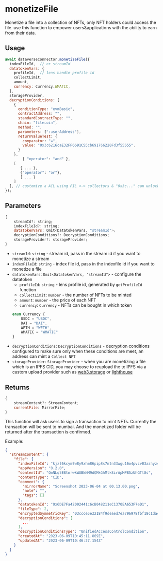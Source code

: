 
# monetizeFile

Monetize a file into a collection of NFTs, only NFT holders could access the file.
use this function to empower users&applications with the ability to earn from their data.

## Usage

```javascript
await dataverseConnector.monetizeFile({
  indexFileId,  // or streamId
  datatokenVars: {
    profileId,  // lens handle profile id
    collectLimit,
    amount,
    currency: Currency.WMATIC,
  },
  storageProvider,
  decryptionConditions: [
    {
      conditionType: "evmBasic",
      contractAddress: "",
      standardContractType: "",
      chain: "filecoin",
      method: "",
      parameters: [":userAddress"],
      returnValueTest: {
        comparator: "=",
        value: "0x3c6216caE32FF6691C55cb691766220Fd3f55555",
      }
    },
		{ "operator": "and" },
    [
       { ... },
       {"operator": "or"},
       { ... }
    ]
  ], // customize a ACL using FIL <-> collectors & "0x3c..." can unlock
});
```

## Parameters

```js
{
    streamId?: string;
    indexFileId?: string;
    datatokenVars: Omit<DatatokenVars, "streamId">;
    decryptionConditions?: DecryptionConditions;
    storageProvider?: storageProvider;
}
```

- `streamId`: `string` - stream id, pass in the stream id if you want to monetize a stream
- `indexFileId`: `string` - index file id, pass in the indexfile id if you want to monetize a file
- `datatokenVars`: `Omit<DatatokenVars, "streamId">` - configure the datatoken
  - `profileId`: `string` - lens profile id, generated by `getProfileId` function
  - `collectLimit`: `number` - the number of NFTs to be minted
  - `amount`: `number` - the price of each NFT
  - `currency`: `Currency` - NFTs can be bought in which token
  ```js
  enum Currency {
      USDC = "USDC",
      DAI = "DAI",
      WETH = "WETH",
      WMATIC = "WMATIC"
  }
  ```
- `decryptionConditions`: `DecryptionConditions` - decryption conditions configured to make sure only when these conditions are meet,
  an address can mint a `Collect NFT`
- `storageProvider`: `StorageProvider` - when you are monetizing a file which is an IPFS CID, you may choose
  to reupload the to IPFS via a custom upload provider such as [web3.storage](https://web3.storage/) or
  [lighthouse](https://www.lighthouse.storage/)

## Returns

```js
{
    streamContent?: StreamContent;
    currentFile: MirrorFile;
}
```

<Callout>
  This function will ask users to sign a transaction to mint NFTs. Currently the
  transaction will be sent to mumbai. And the monetized folder will be returned
  after the transaction is confirmed.
</Callout>

Example:

```json
{
  "streamContent": {
    "file": {
      "indexFileId": "kjzl6kcym7w8y9xhm86pip8s7mtn33wgu16o4pvzv03azhyz4evdg2kqvojtcd9",
      "appVersion": "0.2.0",
      "contentId": "QmNLq5E8tnrwkWUBkNM9dQMkGhMtkSirApMP85zUhGTt8s",
      "contentType": "CID",
      "comment": {
        "mirrorName": "Screenshot 2023-06-04 at 00.13.00.png",
        "note": "",
        "tags": []
      },
      "datatokenId": "0x6DE7Fa42092441c6cB048211eC1370EA653F7eD1",
      "fileType": 2,
      "encryptedSymmetricKey": "03ccce5e32184f9deaed7ea796978fbf18c1dacfc52cb2187ac61921e5f8b4de14eea236989b31be9b4b326c6d22760a62e8afb4b348f6a356ed37926563852da9bd51c6904a474fec68dd237224b8b5dba7029b018d016b96f12a7b1b6202a4541142910a1fff130f47cd1ce7b437f11dff209e70ad1b9c9012f366a92ba7ec00000000000000201523af2fb430d6cd85d2cf3458226a85aaa31fc35037bf382b523c090ad3bf3be2ae4f78a993f38fa0f9e4e185ec8e8b",
      "decryptionConditions": [
        ...
      ],
      "decryptionConditionsType": "UnifiedAccessControlCondition",
      "createdAt": "2023-06-09T10:45:11.869Z",
      "updatedAt": "2023-06-09T10:46:27.154Z"
    }
  }
}
```
